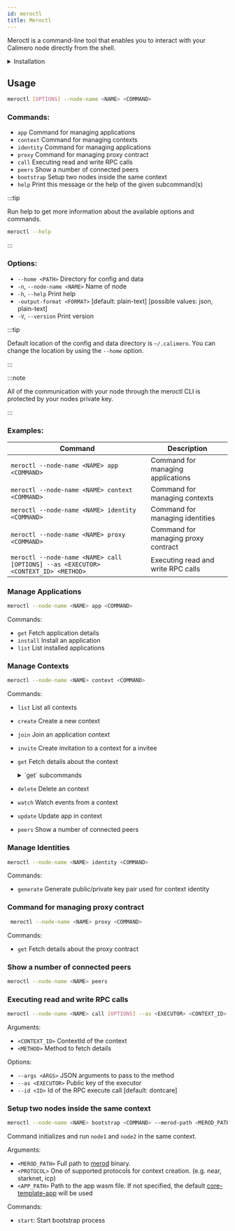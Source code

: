 ```yaml
---
id: meroctl
title: Meroctl
---
```



Meroctl is a command-line tool that enables you to interact with your Calimero
node directly from the shell.

<details>
  <summary>Installation</summary>
  <p>
    <MeroctlInstallation />
  </p>
</details>

## Usage

```bash title="Terminal"
meroctl [OPTIONS] --node-name <NAME> <COMMAND>
```

### Commands:

- `app` Command for managing applications
- `context` Command for managing contexts
- `identity` Command for managing applications
- `proxy` Command for managing proxy contract
- `call` Executing read and write RPC calls
- `peers` Show a number of connected peers
- `bootstrap` Setup two nodes inside the same context
- `help` Print this message or the help of the given subcommand(s)

:::tip

Run help to get more information about the available options and commands.

```bash title="Terminal"
meroctl --help
```

:::

### Options:

- `--home <PATH>` Directory for config and data
- `-n`, `--node-name <NAME>` Name of node
- `-h`, `--help` Print help
- `-output-format <FORMAT>` [default: plain-text] [possible values:
  json, plain-text]
- `-V`, `--version` Print version

:::tip

Default location of the config and data directory is `~/.calimero`. You can
change the location by using the `--home` option.

:::

:::note

All of the communication with your node through the meroctl CLI is protected by
your nodes private key.

:::

### Examples:

| **Command**                                                                       | **Description**                     |
| --------------------------------------------------------------------------------- | ----------------------------------- |
| `meroctl --node-name <NAME> app <COMMAND>`                                        | Command for managing applications   |
| `meroctl --node-name <NAME> context <COMMAND>`                                    | Command for managing contexts       |
| `meroctl --node-name <NAME> identity <COMMAND>`                                   | Command for managing identities     |
| `meroctl --node-name <NAME> proxy <COMMAND>`                                      | Command for managing proxy contract |
| `meroctl --node-name <NAME> call [OPTIONS] --as <EXECUTOR> <CONTEXT_ID> <METHOD>` | Executing read and write RPC calls  |

### Manage Applications

```bash title="Terminal"
meroctl --node-name <NAME> app <COMMAND>
```

Commands:

- `get` Fetch application details
- `install` Install an application
- `list` List installed applications

### Manage Contexts

```bash title="Terminal"
meroctl --node-name <NAME> context <COMMAND>
```

Commands:

- `list` List all contexts
- `create` Create a new context
- `join` Join an application context
- `invite` Create invitation to a context for a invitee
- `get` Fetch details about the context
  <!-- prettier-ignore -->
  <details>
  <summary>`get` subcommands</summary>

      - `info` Get context information
      - `client-keys` Get client keys
      - `storage` Get storage information
      - `identities (-owned)` Get all identities in the context. Use `--owned` to get
        only owned identities

              ```bash Terminal
              meroctl --node-name <NAME> context get <contextId> <SUBCOMMAND>
              ```

      </details>

- `delete` Delete an context
- `watch` Watch events from a context
- `update` Update app in context
- `peers` Show a number of connected peers

### Manage Identities

```bash title="Terminal"
meroctl --node-name <NAME> identity <COMMAND>
```

Commands:

- `generate` Generate public/private key pair used for context identity

### Command for managing proxy contract

```bash title="Terminal"
 meroctl --node-name <NAME> proxy <COMMAND>
```

Commands:

- `get` Fetch details about the proxy contract

### Show a number of connected peers

```bash title="Terminal"
meroctl --node-name <NAME> peers
```

### Executing read and write RPC calls

```bash title="Terminal"
meroctl --node-name <NAME> call [OPTIONS] --as <EXECUTOR> <CONTEXT_ID> <METHOD>
```

Arguments:

- `<CONTEXT_ID>` ContextId of the context
- `<METHOD>` Method to fetch details

Options:

- `--args <ARGS>` JSON arguments to pass to the method
- `--as <EXECUTOR>` Public key of the executor
- `--id <ID>` Id of the RPC execute call [default: dontcare]

### Setup two nodes inside the same context

```bash title="Terminal"
meroctl --node-name <NAME> bootstrap <COMMAND> --merod-path <MEROD_PATH> --protocol <PROTOCOL> --app-path [APP_PATH]
```

Command initializes and run `node1` and `node2` in the same context.

Arguments:

- `<MEROD_PATH>` Full path to
  [merod](https://calimero-network.github.io/developer-tools/CLI/merod) binary.
- `<PROTOCOL>` One of supported protocols for context creation. (e.g. near,
  starknet, icp)
- `<APP_PATH>` Path to the app wasm file. If not specified, the default
  [core-template-app](https://github.com/calimero-network/core-app-template)
  will be used

Commands:

- `start`: Start bootstrap process
